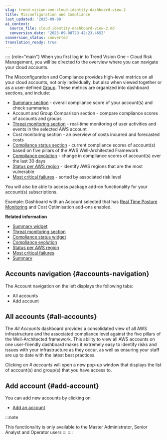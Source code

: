 ```yaml
---
slug: trend-vision-one-cloud-identity-dashboard-view-2
title: Misconfiguration and Compliance
last_updated: '2025-09-08'
ai_context:
  source_file: cloud-identity-dashboard-view-2.md
  conversion_date: '2025-09-08T23:42:23.465Z'
conversion_status: converted
translation_ready: true
---
```


:::: {role="main"}
When you first log in to Trend Vision One – Cloud Risk Management, you will be directed to the overview where you can navigate your cloud accounts.

The Misconfiguration and Compliance provides high-level metrics on all your cloud accounts, not only individually, but also when viewed together or as a user-defined [Group](grouped-accounts.mdx). These metrics are organized into dashboard sections, and include:

- [Summary section](summary-widget-cloud-posture.mdx) - overall compliance score of your account(s) and check summaries
- Account and Group Comparison section - compare compliance scores of accounts and groups
- [Threat monitoring section](threat-monitoring-section.mdx) - real-time monitoring of user activities and events in the selected AWS account
- Cost monitoring section - an overview of costs incurred and forecasted costs
- [Compliance status section](compliance-status-widget.mdx) - current compliance scores of account(s) based on five pillars of the AWS Well-Architected Framework
- [Compliance evolution](compliance-evolution.mdx) - change in compliance scores of account(s) over the last 30 days
- [Status per AWS region](status-per-aws-region.mdx) - identify AWS regions that are the most vulnerable
- [Most critical failures](most-critical-failures.mdx) - sorted by associated risk level

You will also be able to access package add-on functionality for your account(s) subscriptions.

Example: Dashboard with an Account selected that has [Real Time Posture Monitoring](real-time-threat-monitoring.mdx) and Cost Optimisation add-ons enabled.

**Related information**

- [Summary widget](summary-widget-cloud-posture-2.mdx)
- [Threat monitoring section](threat-monitoring-section-2.mdx)
- [Compliance status widget](compliance-status-widget-2.mdx)
- [Compliance evolution](compliance-evolution-2.mdx)
- [Status per AWS region](status-per-aws-region-2.mdx)
- [Most critical failures](most-critical-failures-2.mdx)
- [Summary](summary-2.mdx)

## Accounts navigation {#accounts-navigation}

The Account navigation on the left displays the following tabs:

- All accounts
- Add account

## All accounts {#all-accounts}

The *All Accounts* dashboard provides a consolidated view of all AWS infrastructure and the associated compliance level against the five pillars of the Well-Architected framework. This ability to view all AWS accounts on one user-friendly dashboard makes it extremely easy to identify risks and issues with your infrastructure as they occur, as well as ensuring your staff are up to date with the latest best practices.

Clicking on *\# accounts* will open a new pop-up window that displays the list of account(s) and group(s) that you have access to.

## Add account {#add-account}

You can add new accounts by clicking on

- [Add an account](add-cloud-accounts.mdx)

:::note

This functionality is only available to the Master Administrator, Senior Analyst and Operator users
:::
::::

